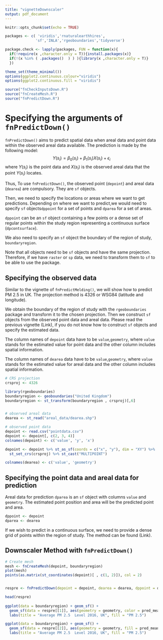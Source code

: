 ```yaml
---
title: "vignetteDownscaler"
output: pdf_document
---
```


```r
knitr::opts_chunk$set(echo = TRUE)
```

```r
packages <- c( 'viridis','rnaturalearthhires',
              'sf','INLA','rgeoboundaries','tidyverse')

package.check <- lapply(packages, FUN = function(x){
  if(!require(x ,character.only = T)){install.packages(x)}
  if(!(x %in% ( .packages()  ) ) ){library(x ,character.only = T)}
  })

theme_set(theme_minimal())
options(ggplot2.continuous.colour="viridis")
options(ggplot2.continuous.fill = "viridis")

```

```r
source("fnCheckInputsDown.R")
source("fnCreateMesh.R")
source("fnPredictDown.R")
```

# Specifying the arguments of `fnPredictDown()`

`fnPredictDown()` aims to predict spatial data when areal data and point data within the observed areal data available. The prediction is made by the following model:
$$
Y(s_i) = \beta_0(s_i) + \beta_1(s_i)X(s_i) + \epsilon_i
$$
where $Y(s_i)$ is the point data and $X(s_i)$ is the observed areal data that the point $Y(s_i)$ locates. 

Thus, To use `fnPredictDown()`, the observed point (`depoint`) and areal data (`dearea`) are compulsory. They are `sf` objects. 

Then, we need to specify the locations or areas where we want to get predictions. 
Depending on where we want to predict,we would need to specify `sf` objects`dppoint` for a set of points and `dparea` for a set of areas.

`dppoint` can be an `sf` object containing a few points or a dense set of regular points within the study region representing a continuous surface
(`dpcontsurface`).

We also need to specify an `sf` object the boundary of the region of study, `boundaryregion`.

Note that all objects need to be `sf` objects and have the same projection.
Therefore, if we have `raster` or `sp` data, we need to transform them to `sf` to be able to use the package.

## Specifying the observed data


Similar to the vignette of `fnPredictMelding()`, we will show how to predict PM 2.5 in UK. The projection method is 4326 or WSG84 (latitude and longitude).
 
We obtain the boundary of the region of study with the `rgeoboundaries` package and transform it to the chosen projection. Then we construct `sf` objects from the observed point data and areal data. 
Please read the previous vignette (Link), if you do not know how to construct `sf` objects and specify the estimated data.  

The column names of `depoint` data have to be `value`,`geometry`, where `value` stands for the estimated value for point data and the other column includes spatial information.

The column names of `dearea` data have to be `value`,`geometry`, where `value` stands for the estimated value for areal data and the other column includes spatial information.
```r
# CRS projection
crsproj <- 4326

library(rgeoboundaries)
boundaryregion <- geoboundaries("United Kingdom")
boundaryregion <- st_transform(boundaryregion , crsproj)[,6]


# observed areal data
dearea <- st_read("areal_data/dearea.shp")

# observed point data
depoint <- read.csv("pointdata.csv")
depoint <- depoint[, c(2, 3, 4)]
colnames(depoint) <- c('value', 'y', 'x')

depoint <- depoint %>% st_as_sf(coords = c("x", "y"), dim = "XY") %>%
  st_set_crs(crsproj) %>% st_cast("MULTIPOINT")

colnames(dearea) <- c('value', 'geometry')
```

## Specifying the point data and areal data for prediction

Areal data for prediction `dparea` is an `sf` object with columns `value` and `geometry`.
The estimated point position and area will be the predicted point and area. 

```r
dppoint <- depoint
dparea <- dearea
```

If we wish to predict in a continuous surface, we need to provide a dense grid of points within the region of study. The method can be found (Link). 

## Downscaler Method with `fnPredictDown()`

```r
# Create mesh
mesh <- fnCreateMesh(depoint, boundaryregion)
plot(mesh)
points(as.matrix(st_coordinates(depoint)[ , c(1, 2)]), col = 2)


respre <- fnPredictDown(depoint = depoint, dearea = dearea, dppoint = dppoint, dparea = dparea, boundaryregion = boundaryregion, mesh = mesh)

head(respre)
  
ggplot(data = boundaryregion) + geom_sf() +
  geom_sf(data = respre[[1]], aes(geometry = geometry, color = pred_mean))+
  labs(title = "Average PM 2.5  Level 2016, UK", fill = "PM 2.5")

ggplot(data = boundaryregion) + geom_sf() +
  geom_sf(data = respre[[2]], aes(geometry = geometry, fill = pred_mean))+
  labs(title = "Average PM 2.5  Level 2016, UK", fill = "PM 2.5")
```
